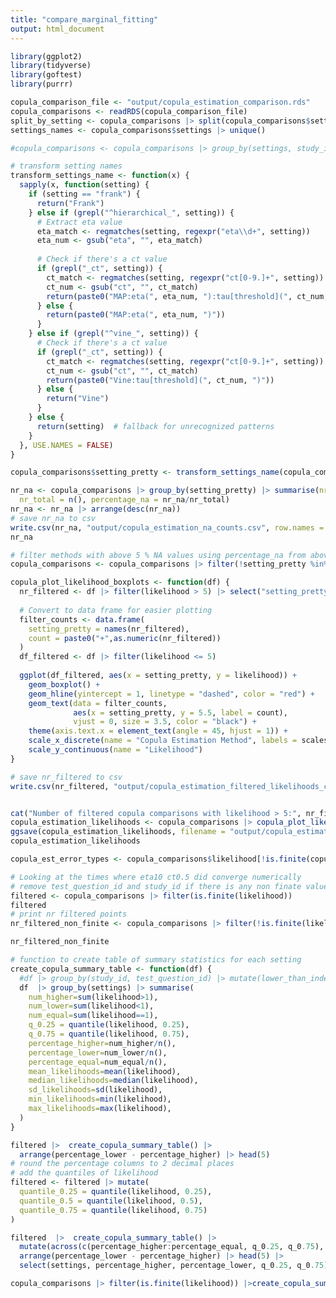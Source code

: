 ```yaml
---
title: "compare_marginal_fitting"
output: html_document
---
```


```r
library(ggplot2)
library(tidyverse)
library(goftest)
library(purrr)

copula_comparison_file <- "output/copula_estimation_comparison.rds"
copula_comparisons <- readRDS(copula_comparison_file)
split_by_setting <- copula_comparisons |> split(copula_comparisons$settings) 
settings_names <- copula_comparisons$settings |> unique()

#copula_comparisons <- copula_comparisons |> group_by(settings, study_id, test_question_id) |> summarise(likelihood=max(likelihood), cum_prob=max(cum_prob)) |> ungroup()
```
```r
# transform setting names
transform_settings_name <- function(x) {
  sapply(x, function(setting) {
    if (setting == "frank") {
      return("Frank")
    } else if (grepl("^hierarchical_", setting)) {
      # Extract eta value
      eta_match <- regmatches(setting, regexpr("eta\\d+", setting))
      eta_num <- gsub("eta", "", eta_match)
      
      # Check if there's a ct value
      if (grepl("_ct", setting)) {
        ct_match <- regmatches(setting, regexpr("ct[0-9.]+", setting))
        ct_num <- gsub("ct", "", ct_match)
        return(paste0("MAP:eta(", eta_num, "):tau[threshold](", ct_num, ")"))
      } else {
        return(paste0("MAP:eta(", eta_num, ")"))
      }
    } else if (grepl("^vine_", setting)) {
      # Check if there's a ct value
      if (grepl("_ct", setting)) {
        ct_match <- regmatches(setting, regexpr("ct[0-9.]+", setting))
        ct_num <- gsub("ct", "", ct_match)
        return(paste0("Vine:tau[threshold](", ct_num, ")"))
      } else {
        return("Vine")
      }
    } else {
      return(setting)  # fallback for unrecognized patterns
    }
  }, USE.NAMES = FALSE)
}

copula_comparisons$setting_pretty <- transform_settings_name(copula_comparisons$settings)
```

```r

nr_na <- copula_comparisons |> group_by(setting_pretty) |> summarise(nr_na = sum(is.na(likelihood)), 
  nr_total = n(), percentage_na = nr_na/nr_total)
nr_na <- nr_na |> arrange(desc(nr_na))
# save nr_na to csv
write.csv(nr_na, "output/copula_estimation_na_counts.csv", row.names = FALSE)
nr_na
```
```r
# filter methods with above 5 % NA values using percentage_na from above
copula_comparisons <- copula_comparisons |> filter(!setting_pretty %in% nr_na$setting_pretty[nr_na$percentage_na > 0.05])

```

```r

copula_plot_likelihood_boxplots <- function(df) {
  nr_filtered <- df |> filter(likelihood > 5) |> select("setting_pretty") |> table()
  
  # Convert to data frame for easier plotting
  filter_counts <- data.frame(
    setting_pretty = names(nr_filtered),
    count = paste0("+",as.numeric(nr_filtered))
  )
  df_filtered <- df |> filter(likelihood <= 5)
  
  ggplot(df_filtered, aes(x = setting_pretty, y = likelihood)) +
    geom_boxplot() +
    geom_hline(yintercept = 1, linetype = "dashed", color = "red") +
    geom_text(data = filter_counts, 
              aes(x = setting_pretty, y = 5.5, label = count),
              vjust = 0, size = 3.5, color = "black") +
    theme(axis.text.x = element_text(angle = 45, hjust = 1)) + 
    scale_x_discrete(name = "Copula Estimation Method", labels = scales::parse_format()) +
    scale_y_continuous(name = "Likelihood")
}

# save nr_filtered to csv
write.csv(nr_filtered, "output/copula_estimation_filtered_likelihoods_counts.csv")


cat("Number of filtered copula comparisons with likelihood > 5:", nr_filtered, "\n")
copula_estimation_likelihoods <- copula_comparisons |> copula_plot_likelihood_boxplots()
ggsave(copula_estimation_likelihoods, filename = "output/copula_estimation_likelihoods.pdf", width = 10, height = 6)
copula_estimation_likelihoods 
```

```r
copula_est_error_types <- copula_comparisons$likelihood[!is.finite(copula_comparisons$likelihood)] |> table(useNA="ifany")

# Looking at the times where eta10 ct0.5 did converge numerically
# remove test_question_id and study_id if there is any non finate value in that group
filtered <- copula_comparisons |> filter(is.finite(likelihood))
filtered
# print nr filtered points
nr_filtered_non_finite <- copula_comparisons |> filter(!is.finite(likelihood)) |> select("setting_pretty") |> table(useNA="ifany")

nr_filtered_non_finite
```

```r
# function to create table of summary statistics for each setting
create_copula_summary_table <- function(df) {
  #df |> group_by(study_id, test_question_id) |> mutate(lower_than_indep = likeli)
  df  |> group_by(settings) |> summarise(
    num_higher=sum(likelihood>1),
    num_lower=sum(likelihood<1),
    num_equal=sum(likelihood==1),
    q_0.25 = quantile(likelihood, 0.25),
    q_0.75 = quantile(likelihood, 0.75),
    percentage_higher=num_higher/n(),
    percentage_lower=num_lower/n(),
    percentage_equal=num_equal/n(),
    mean_likelihoods=mean(likelihood),
    median_likelihoods=median(likelihood),
    sd_likelihoods=sd(likelihood),
    min_likelihoods=min(likelihood),
    max_likelihoods=max(likelihood),
  )
}

filtered |>  create_copula_summary_table() |> 
  arrange(percentage_lower - percentage_higher) |> head(5)
# round the percentage columns to 2 decimal places
# add the quantiles of likelihood
filtered <- filtered |> mutate(
  quantile_0.25 = quantile(likelihood, 0.25),
  quantile_0.5 = quantile(likelihood, 0.5),
  quantile_0.75 = quantile(likelihood, 0.75)
)

filtered  |>  create_copula_summary_table() |> 
  mutate(across(c(percentage_higher:percentage_equal, q_0.25, q_0.75), ~ signif(.x, 3))) |> 
  arrange(percentage_lower - percentage_higher) |> head(5) |>
  select(settings, percentage_higher, percentage_lower, q_0.25, q_0.75)
```
```r
copula_comparisons |> filter(is.finite(likelihood)) |>create_copula_summary_table()
```
